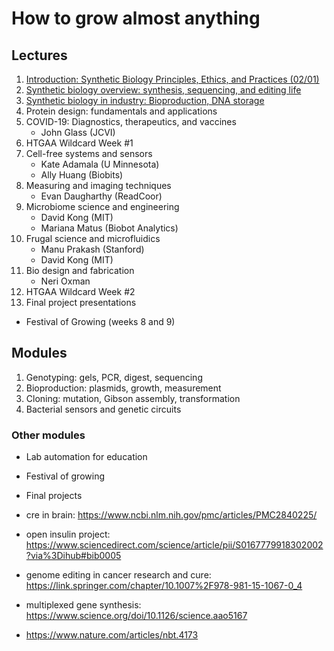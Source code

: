 # How to grow almost anything

## Lectures
1. [Introduction: Synthetic Biology Principles, Ethics, and Practices (02/01)](./l1)
2. [Synthetic biology overview: synthesis, sequencing, and editing life](./l2)
3. [Synthetic biology in industry: Bioproduction, DNA storage](./l3)
4. Protein design: fundamentals and applications
5. COVID-19: Diagnostics, therapeutics, and vaccines
    - John Glass (JCVI)
6. HTGAA Wildcard Week #1
7. Cell-free systems and sensors
    - Kate Adamala (U Minnesota)
    - Ally Huang (Biobits)
8. Measuring and imaging techniques
    - Evan Daugharthy (ReadCoor)
9. Microbiome science and engineering
    - David Kong (MIT)
    - Mariana Matus (Biobot Analytics)
10. Frugal science and microfluidics
    - Manu Prakash (Stanford)
    - David Kong (MIT)
11. Bio design and fabrication
    - Neri Oxman
12. HTGAA Wildcard Week #2
13. Final project presentations

- Festival of Growing (weeks 8 and 9)

## Modules
1. Genotyping: gels, PCR, digest, sequencing
2. Bioproduction: plasmids, growth, measurement
3. Cloning: mutation, Gibson assembly, transformation
4. Bacterial sensors and genetic circuits

### Other modules
- Lab automation for education
- Festival of growing
- Final projects

- cre in brain: https://www.ncbi.nlm.nih.gov/pmc/articles/PMC2840225/
- open insulin project: https://www.sciencedirect.com/science/article/pii/S0167779918302002?via%3Dihub#bib0005
- genome editing in cancer research and cure: https://link.springer.com/chapter/10.1007%2F978-981-15-1067-0_4
- multiplexed gene synthesis: https://www.science.org/doi/10.1126/science.aao5167
- https://www.nature.com/articles/nbt.4173
